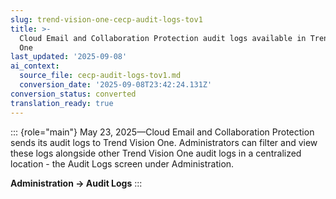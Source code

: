 ```yaml
---
slug: trend-vision-one-cecp-audit-logs-tov1
title: >-
  Cloud Email and Collaboration Protection audit logs available in Trend Vision
  One
last_updated: '2025-09-08'
ai_context:
  source_file: cecp-audit-logs-tov1.md
  conversion_date: '2025-09-08T23:42:24.131Z'
conversion_status: converted
translation_ready: true
---
```


::: {role="main"}
May 23, 2025—Cloud Email and Collaboration Protection sends its audit logs to Trend Vision One. Administrators can filter and view these logs alongside other Trend Vision One audit logs in a centralized location - the Audit Logs screen under Administration.

**Administration → Audit Logs**
:::
